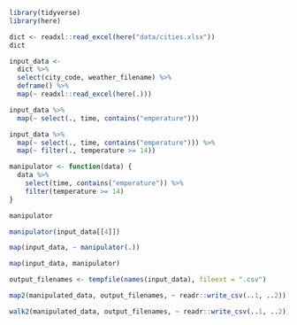 <!-- Setup 05-map-manip.R -->
```r
library(tidyverse)
library(here)
```


<!-- Load dictionary from file -->
```r
dict <- readxl::read_excel(here("data/cities.xlsx"))
dict
```


<!-- Collect input data -->
```r
input_data <-
  dict %>%
  select(city_code, weather_filename) %>%
  deframe() %>%
  map(~ readxl::read_excel(here(.)))
```


<!-- Manipulate results -->
```r
input_data %>%
  map(~ select(., time, contains("emperature")))
```


<!-- Manipulate results more -->
```r
input_data %>%
  map(~ select(., time, contains("emperature"))) %>%
  map(~ filter(., temperature >= 14))
```


<!-- Create a function to manipulate -->
```r
manipulator <- function(data) {
  data %>%
    select(time, contains("emperature")) %>%
    filter(temperature >= 14)
}
```


<!-- Functions are first-class objects! -->
```r
manipulator
```


<!-- Test the function -->
```r
manipulator(input_data[[4]])
```


<!-- Run the function on the entire dataset -->
```r
map(input_data, ~ manipulator(.))
```


<!-- Shortcut -->
```r
map(input_data, manipulator)
```


<!-- Write back results: new file names -->
```r
output_filenames <- tempfile(names(input_data), fileext = ".csv")
```


<!-- Iterate over pairs -->
```r
map2(manipulated_data, output_filenames, ~ readr::write_csv(..1, ..2))
```


<!-- We don't really need the output -->
```r
walk2(manipulated_data, output_filenames, ~ readr::write_csv(..1, ..2))
```
